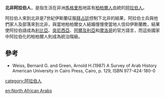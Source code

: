 '''北非阿拉伯人'''，是指生活在非洲[[馬格里布|馬格里布]]地區有[[柏柏爾人|柏柏爾人]]血統的[[阿拉伯人|阿拉伯人]]。

阿拉伯人來到北非是7世紀伊斯蘭征服[[拜占廷|拜占廷]]控制下北非的結果，阿拉伯士兵與他們家人及部落來到北非，與當地柏柏爾女人結婚慢慢使當地人信仰伊斯蘭教，結果使阿拉伯語成為[[利比亞|利比亞]]、[[突尼西亞|突尼西亞]]、[[阿爾及利亞|阿爾及利亞]]和[[摩洛哥|摩洛哥]]的官方語言，而這些國家中阿拉伯化的柏柏爾人則成為統治階級。

==參考==
*Weiss, Bernard G. and Green, Arnold H.(1987) A Survey of Arab History American University in Cairo Press, Cairo, p. 129, ISBN 977-424-180-0

[[category:阿拉伯人|category:阿拉伯人]]

[[en:North_African_Arabs|en:North African Arabs]]